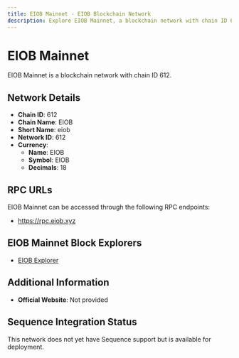 ```yaml
--- 
title: EIOB Mainnet - EIOB Blockchain Network
description: Explore EIOB Mainnet, a blockchain network with chain ID 612. Learn about its native currency, EIOB, and how to interact with the network.
---
```


# EIOB Mainnet

EIOB Mainnet is a blockchain network with chain ID 612.

## Network Details

- **Chain ID**: 612
- **Chain Name**: EIOB
- **Short Name**: eiob
- **Network ID**: 612
- **Currency**: 
  - **Name**: EIOB
  - **Symbol**: EIOB
  - **Decimals**: 18

## RPC URLs

EIOB Mainnet can be accessed through the following RPC endpoints:

- https://rpc.eiob.xyz

## EIOB Mainnet Block Explorers

- [EIOB Explorer](https://explorer.eiob.xyz)

## Additional Information

- **Official Website**: Not provided

## Sequence Integration Status

This network does not yet have Sequence support but is available for deployment.
